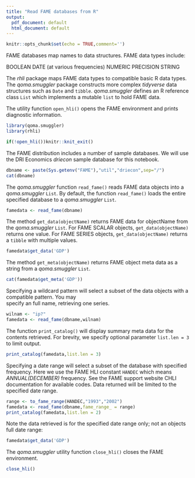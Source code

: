 ```yaml
---
title: "Read FAME databases from R"
output:
  pdf_document: default
  html_document: default
---
```


```r
knitr::opts_chunk$set(echo = TRUE,comment='')
```

FAME databases map names to data structures.  FAME data types include:

BOOLEAN 
DATE (at various frequencies)
NUMERIC
PRECISION
STRING

The _rhli_ package maps FAME data types to compatible basic R data types. 
The _qoma.smuggler_ package constructs more complex _tidyverse_ data structures such as `Date` and `tibble`. _qoma.smuggler_ defines an R reference class `List` which implements a mutable `list` to hold FAME data.

The utility function `open_hli()` opens the FAME environment and prints diagnostic information.
```r
library(qoma.smuggler)
library(rhli)

if(!open_hli())knitr::knit_exit()
```

The FAME distribution includes a number of sample databases.  We will use the DRI Economics _driecon_ sample database for this notebook.
```r
dbname <- paste(Sys.getenv("FAME"),"util","driecon",sep="/")
cat(dbname)
```

The _qoma.smuggler_ function `read_fame()` reads FAME data objects into a _qoma.smuggler_ `List`.
By default, the function `read_fame()` loads the entire specified database to a  _qoma.smuggler_ `List`.
```r
famedata <- read_fame(dbname)
```
The method `get_data(objectName)` returns FAME data for objectName from the _qoma.smuggler_ `List`.
    For FAME SCALAR objects, `get_data(objectName)` returns one value. 
    For FAME SERIES objects, `get_data(objectName)` returns a `tibble` with multiple values.
```r
famedata$get_data('GDP')
```
The method `get_meta(objectName)` returns FAME object meta data as a string from a  _qoma.smuggler_ `List`.

```r
cat(famedata$get_meta('GDP'))
```
Specifying a wildcard pattern will select a subset of the data objects with a compatible pattern.  You may  
specify an full name, retrieving one series.
```r
wilnam <- "ip?"
famedata <- read_fame(dbname,wilnam)
```
The function `print_catalog()` will display summary meta data for the contents retrieved. For brevity, 
we specify optional parameter `list.len = 3` to limit output.
```r
print_catalog(famedata,list.len = 3)
```
Specifying a date range will select a subset of the database with specified frequency.  Here we use the FAME HLI
constant `HANDEC` which means _ANNUAL(DECEMBER)_ frequency. See the FAME support website CHLI documentation for available codes.
Data returned will be limited to the specified date range.
```r
range <- to_fame_range(HANDEC,"1993","2002")
famedata <- read_fame(dbname,fame_range_ = range)
print_catalog(famedata,list.len = 2)
```
Note the data retrieved is for the specified date range only; not an objects full date range:
```r
famedata$get_data('GDP')
```
The _qoma.smuggler_ utility function `close_hli()` closes the FAME environment.
```r
close_hli()
```